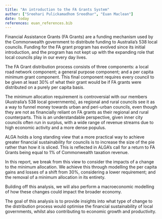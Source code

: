 ```yaml
---
title: "An introduction to the FA Grants System"
author: ["Sreehari Pulickamadhom Sreedhar", "Euan Maclean"]
date: today
references: euan_references.bib
---
```

Financial Assistance Grants (FA Grants) are a funding mechanism used by the Commonwealth government to distribute funding to Australia's 538 local councils. Funding for the FA grant program has evolved since its initial introduction, and the program has not kept up with the expanding role that local councils play in our every day lives. 

The FA Grant distribution process consists of three components: a local road network component; a general purpose component; and a per capita minimum grant component. This final component requires every council to be given at least 30% of what their grant would be if FA grants were distributed on a purely per capita basis. 

The minimum allocation requirement is controversial with our members (Australia's 538 local governments), as regional and rural councils see it as a way to funnel money towards urban and peri-urban councils, even though they are not as financially reliant on FA grants as their regional and rural counterparts. This is an understandable perspective, given inner city councils often run in surplus, with a wide range of revenue streams due to high economic activity and a more dense populus.

ALGA holds a long standing view that a more practical way to achieve greater financial sustainability for councils is to increase the size of the pie rather than how it is sliced. This is reflected in ALGA's call for a return to FA Grants being equal to 1% of Commonwealth taxation revenue. 

In this report, we break from this view to consider the impacts of a change to the minimum allocation. We achieve this through modelling the per capita gains and losses of a shift from 30%, considering a lower requirement; and the removal of a minimum allocation in its entirety. 

Building off this analysis, we will also perform a macroeconomic modelling of how these changes could impact the broader economy. 
 
The goal of this analysis is to provide insights into what type of change to the distribution process would optimise the financial sustainability of local governments, whilst also contributing to economic growth and productivity. 




